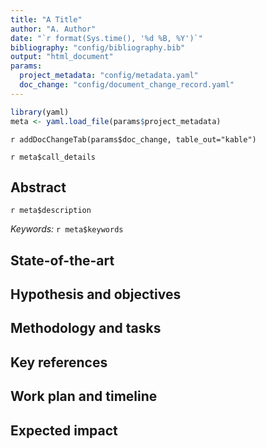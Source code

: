 ```yaml
---
title: "A Title"
author: "A. Author"
date: "`r format(Sys.time(), '%d %B, %Y')`"
bibliography: "config/bibliography.bib"
output: "html_document"
params:
  project_metadata: "config/metadata.yaml"
  doc_change: "config/document_change_record.yaml" 
---
```

```r
library(yaml)
meta <- yaml.load_file(params$project_metadata)
```
<!--Add the document change details on front page--> 
`r addDocChangeTab(params$doc_change, table_out="kable")`

<!--Add the call name on front page--> 
`r meta$call_details`

## Abstract
<!--Add adstract; metadata.yaml description:--> 
`r meta$description`

<!--Add keywords; metadata.yaml keywords:--> 
*Keywords:* `r meta$keywords` 

## State-of-the-art

## Hypothesis and objectives

## Methodology and tasks

## Key references

## Work plan and timeline

## Expected impact
